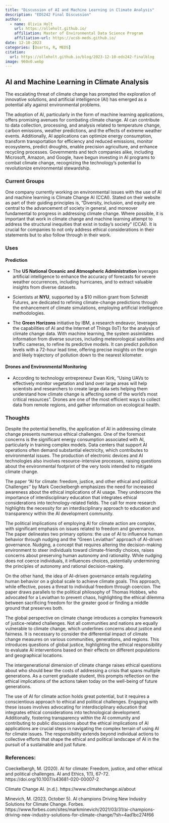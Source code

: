 ```yaml
---
title: "Discussion of AI and Machine Learning in Climate Analysis"
description: "EDS242 Final Discussion"
author: 
  - name: Olivia Holt
    url: https://olleholt.github.io/
    affiliation: Master of Environmental Data Science Program
    affiliation-url: https://ucsb-meds.github.io/
date: 12-10-2023
categories: [Quarto, R, MEDS]
citation:
  url: https://olleholt.github.io/blog/2023-12-10-eds242-finalblog
image: 960x0.webp
---
```


## AI and Machine Learning in Climate Analysis

The escalating threat of climate change has prompted the exploration of innovative solutions, and artificial intelligence (AI) has emerged as a potential ally against environmental problems.

The adoption of AI, particularly in the form of machine learning applications, offers promising avenues for combating climate change. AI can contribute to data collection, processing, and analysis related to temperature change, carbon emissions, weather predictions, and the effects of extreme weather events. Additionally, AI applications can optimize energy consumption, transform transportation for efficiency and reduced emissions, monitor ecosystems, predict droughts, enable precision agriculture, and enhance recycling processes. Governments and tech companies alike, including Microsoft, Amazon, and Google, have begun investing in AI programs to combat climate change, recognizing the technology's potential to revolutionize environmental stewardship.

### Current Groups

One company currently working on environmental issues with the use of AI and machine learning is Climate Change AI (CCAI). Stated on their website as part of their guiding principles is, "Diversity, inclusion, and equity are central to the advancement of society in general, and moreover fundamental to progress in addressing climate change. Where possible, it is important that work in climate change and machine learning attempt to address the structural inequities that exist in today's society" (CCAI). It is crucial for companies to not only address ethical considerations in their statements but to also follow through in their work.

### Uses

#### Prediction

-   The **US National Oceanic and Atmospheric Administration** leverages artificial intelligence to enhance the accuracy of forecasts for severe weather occurrences, including hurricanes, and to extract valuable insights from diverse datasets.

-   Scientists at **NYU**, supported by a \$10 million grant from Schmidt Futures, are dedicated to refining climate-change predictions through the enhancement of climate simulations, employing artificial intelligence methodologies.

-   The **Green Horizons** initiative by IBM, a research endeavor, leverages the capabilities of AI and the Internet of Things (IoT) for the analysis of climate change data. With machine learning, the system assimilates information from diverse sources, including meteorological satellites and traffic cameras, to refine its predictive models. It can predict pollution levels with a 72-hour lead time, offering precise insights on the origin and likely trajectory of pollution down to the nearest kilometer.

#### Drones and Environmental Monitoring

-   According to technology entrepreneur Ewan Kirk, “Using UAVs to effectively monitor vegetation and land over large areas will help scientists and researchers to create large data sets helping them understand how climate change is affecting some of the world’s most critical resources”. Drones are one of the most efficient ways to collect data from remote regions, and gather information on ecological health.

### Thoughts

Despite the potential benefits, the application of AI in addressing climate change presents numerous ethical challenges. One of the foremost concerns is the significant energy consumption associated with AI, particularly in training complex models. Data centers that support AI operations often demand substantial electricity, which contributes to environmental issues. The production of electronic devices and AI technologies also involves resource-intensive processes, raising questions about the environmental footprint of the very tools intended to mitigate climate change.

The paper "AI for climate: freedom, justice, and other ethical and political Challenges'' by Mark Coeckelbergh emphasizes the need for increased awareness about the ethical implications of AI usage. They underscore the importance of interdisciplinary education that integrates ethical considerations into technology-related fields. The call for more research highlights the necessity for an interdisciplinary approach to education and transparency within the AI development community.

The political implications of employing AI for climate action are complex, with significant emphasis on issues related to freedom and governance. The paper delineates two primary options: the use of AI to influence human behavior through nudging and the "Green Leviathan" approach of AI-driven governance. Nudging, a concept that requires altering the decision-making environment to steer individuals toward climate-friendly choices, raises concerns about preserving human autonomy and rationality. While nudging does not coerce individuals, it influences choices, potentially undermining the principles of autonomy and rational decision-making.

On the other hand, the idea of AI-driven governance entails regulating human behavior on a global scale to achieve climate goals. This approach, while effective, poses a threat to individual freedom through coercion. The paper draws parallels to the political philosophy of Thomas Hobbes, who advocated for a Leviathan to prevent chaos, highlighting the ethical dilemma between sacrificing freedom for the greater good or finding a middle ground that preserves both.

The global perspective on climate change introduces a complex framework of justice-related challenges. Not all communities and nations are equally vulnerable to climate change, which underlines concerns about justice and fairness. It is necessary to consider the differential impact of climate change measures on various communities, generations, and regions. This introduces questions of global justice, highlighting the ethical responsibility to evaluate AI interventions based on their effects on different populations and geographical locations.

The intergenerational dimension of climate change raises ethical questions about who should bear the costs of addressing a crisis that spans multiple generations. As a current graduate student, this prompts reflection on the ethical implications of the actions taken today on the well-being of future generations.

The use of AI for climate action holds great potential, but it requires a conscientious approach to ethical and political challenges. Engaging with these issues involves advocating for interdisciplinary education that integrates ethical considerations into technological development. Additionally, fostering transparency within the AI community and contributing to public discussions about the ethical implications of AI applications are crucial steps in navigating the complex terrain of using AI for climate issues. The responsibility extends beyond individual actions to collective efforts that shape the ethical and political landscape of AI in the pursuit of a sustainable and just future.

### References:

Coeckelbergh, M. (2020). AI for climate: Freedom, justice, and other ethical and political challenges. AI and Ethics, 1(1), 67--72. https://doi.org/10.1007/s43681-020-00007-2

Climate Change AI. (n.d.). https://www.climatechange.ai/about

Minevich, M. (2023, October 5). AI champions Driving New Industry Solutions for Climate Change. Forbes. https://www.forbes.com/sites/markminevich/2021/03/31/ai-champions-driving-new-industry-solutions-for-climate-change/?sh=4ad1bc274f66
